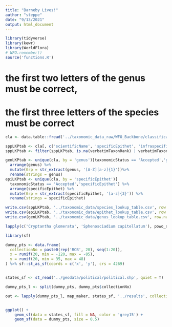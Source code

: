 ```yaml
---
title: "Barneby Lives!"
author: "steppe"
date: "9/13/2021"
output: html_document
---
```


```r
library(tidyverse)
library(kewr)
library(WorldFlora)
# WFO.remember()
source('functions.R')
```

# the first two letters of the genus must be correct, 
# the first three letters of the species must be correct

```r

cla <- data.table::fread('../taxonomic_data_raw/WFO_Backbone/classification.txt', na.strings = "")

sppLKPtab <- cla[, c('scientificName', 'specificEpithet', 'infraspecificEpithet', 'verbatimTaxonRank')]
sppLKPtab <- filter(sppLKPtab, is.na(verbatimTaxonRank) | verbatimTaxonRank != "f.")

genLKPtab <- unique(cla, by = 'genus')[taxonomicStatus == 'Accepted','genus'] %>% 
  arrange(genus) %>% 
  mutate(Grp = str_extract(genus, '[A-Z][a-z]{1}'))%>% 
  rename(strings = genus)
epiLKPtab <- unique(cla, by = 'specificEpithet')[
  taxonomicStatus == 'Accepted','specificEpithet'] %>% 
  arrange(specificEpithet) %>% 
  mutate(Grp = str_extract(specificEpithet, '[a-z]{3}')) %>% 
  rename(strings = specificEpithet)

write.csv(sppLKPtab, '../taxonomic_data/species_lookup_table.csv', row.names = F)
write.csv(epiLKPtab, '../taxonomic_data/epithet_lookup_table.csv', row.names = F)
write.csv(genLKPtab, '../taxonomic_data/genus_lookup_table.csv', row.names = F)

```


```r
lapply(c('Cryptantha glomerata', 'Sphenosciadium capitellatum'), powo_searcher)
```

```r
library(sf)

dummy_pts <- data.frame(
  collectionNo = paste0(rep('RCB', 20), seq(1:20)),
  x = runif(20, min = -120, max = -85), 
  y = runif(20, min = 35, max = 48)
) %>% sf::st_as_sf(coords = c('x', 'y'), crs = 4269)


states_sf <- st_read('../geodata/political/political.shp', quiet = T)

dummy_pts_l <- split(dummy_pts, dummy_pts$collectionNo)

out <- lapply(dummy_pts_l, map_maker, states_sf, '../results', collection_col = 'collectionNo')


ggplot() + 
    geom_sf(data = states_sf, fill = NA, color = 'grey15') + 
    geom_sf(data = dummy_pts, size = 0.5)

```



   
